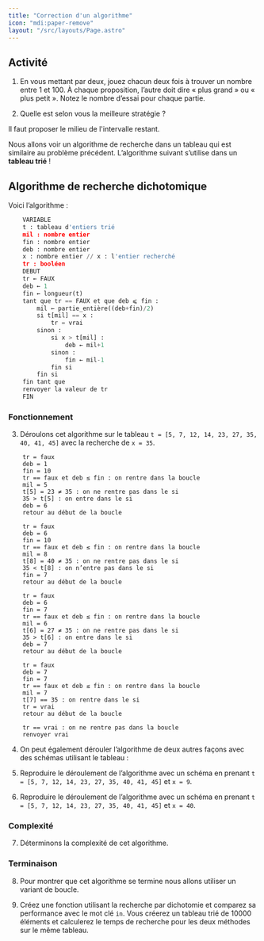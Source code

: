 ```yaml
---
title: "Correction d'un algorithme"
icon: "mdi:paper-remove"
layout: "/src/layouts/Page.astro"
---
```



## Activité

1. En vous mettant par deux, jouez chacun deux fois à trouver un nombre
entre 1 et 100. À chaque proposition, l’autre doit dire « plus grand » ou «
plus petit ». Notez le nombre d’essai pour chaque partie.

2. Quelle est selon vous la meilleure stratégie ?

Il faut proposer le milieu de l'intervalle restant.

Nous allons voir un algorithme de recherche dans un tableau qui est similaire
au problème précédent. L’algorithme suivant s’utilise dans un **tableau trié**
!

## Algorithme de recherche dichotomique

Voici l’algorithme :

```py
    VARIABLE
    t : tableau d'entiers trié
    mil : nombre entier
    fin : nombre entier
    deb : nombre entier
    x : nombre entier // x : l'entier recherché
    tr : booléen
    DEBUT
    tr ← FAUX
    deb ← 1
    fin ← longueur(t)
    tant que tr == FAUX et que deb ⩽ fin :
        mil ← partie_entière((deb+fin)/2)
        si t[mil] == x :
            tr = vrai
        sinon :
            si x > t[mil] :
                deb ← mil+1
            sinon :
                fin ← mil-1
            fin si
        fin si
    fin tant que
    renvoyer la valeur de tr
    FIN
```

### Fonctionnement

3. Déroulons cet algorithme sur le tableau `t = [5, 7, 12, 14, 23, 27, 35,
40, 41, 45]` avec la recherche de `x = 35`.

```
    tr = faux
    deb = 1
    fin = 10
    tr == faux et deb ≤ fin : on rentre dans la boucle
    mil = 5
    t[5] = 23 ≠ 35 : on ne rentre pas dans le si
    35 > t[5] : on entre dans le si
    deb = 6
    retour au début de la boucle
    
    tr = faux
    deb = 6
    fin = 10
    tr == faux et deb ≤ fin : on rentre dans la boucle
    mil = 8
    t[8] = 40 ≠ 35 : on ne rentre pas dans le si
    35 < t[8] : on n’entre pas dans le si
    fin = 7
    retour au début de la boucle
    
    tr = faux
    deb = 6
    fin = 7
    tr == faux et deb ≤ fin : on rentre dans la boucle
    mil = 6
    t[6] = 27 ≠ 35 : on ne rentre pas dans le si
    35 > t[6] : on entre dans le si
    deb = 7
    retour au début de la boucle
    
    tr = faux
    deb = 7
    fin = 7
    tr == faux et deb ≤ fin : on rentre dans la boucle
    mil = 7
    t[7] == 35 : on rentre dans le si
    tr = vrai
    retour au début de la boucle
    
    tr == vrai : on ne rentre pas dans la boucle
    renvoyer vrai
```

4. On peut également dérouler l’algorithme de deux autres façons avec des
schémas utilisant le tableau :

5. Reproduire le déroulement de l’algorithme avec un schéma en prenant `t
= [5, 7, 12, 14, 23, 27, 35, 40, 41, 45]` et `x = 9`.

6. Reproduire le déroulement de l’algorithme avec un schéma en prenant `t
= [5, 7, 12, 14, 23, 27, 35, 40, 41, 45]` et `x = 40`.

### Complexité

7. Déterminons la complexité de cet algorithme.

### Terminaison

8. Pour montrer que cet algorithme se termine nous allons utiliser un
variant de boucle.

9. Créez une fonction utilisant la recherche par dichotomie et comparez sa
performance avec le mot clé `in`. Vous créerez un tableau trié de 10000
éléments et calculerez le temps de recherche pour les deux méthodes sur le
même tableau.